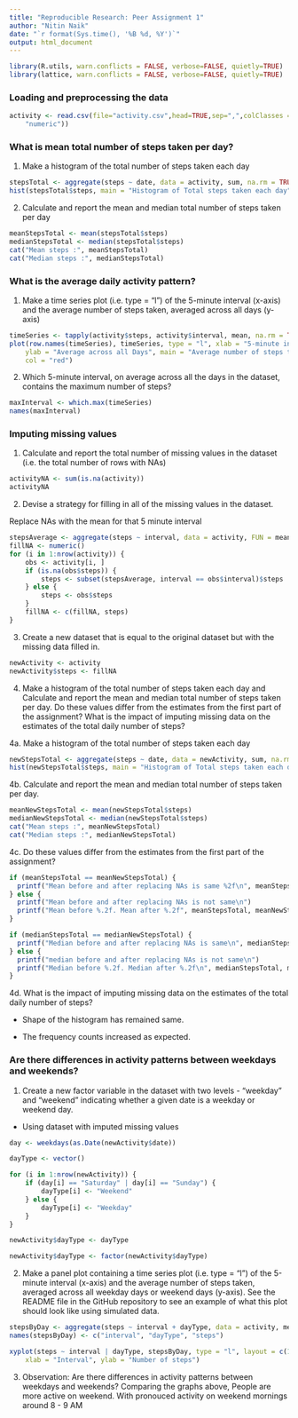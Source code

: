 ```yaml
---
title: "Reproducible Research: Peer Assignment 1"
author: "Nitin Naik"
date: "`r format(Sys.time(), '%B %d, %Y')`"
output: html_document
---
```


```r
library(R.utils, warn.conflicts = FALSE, verbose=FALSE, quietly=TRUE)
library(lattice, warn.conflicts = FALSE, verbose=FALSE, quietly=TRUE)

```

### Loading and preprocessing the data
```r
activity <- read.csv(file="activity.csv",head=TRUE,sep=",",colClasses = c("numeric", "character", 
    "numeric"))
```

### What is mean total number of steps taken per day?

1. Make a histogram of the total number of steps taken each day
```r
stepsTotal <- aggregate(steps ~ date, data = activity, sum, na.rm = TRUE)
hist(stepsTotal$steps, main = "Histogram of Total steps taken each day", xlab = "Total steps taken each day", col = "red")
```

2. Calculate and report the mean and median total number of steps taken per day

```r
meanStepsTotal <- mean(stepsTotal$steps)
medianStepsTotal <- median(stepsTotal$steps)
cat("Mean steps :", meanStepsTotal)
cat("Median steps :", medianStepsTotal)
```


### What is the average daily activity pattern?
1. Make a time series plot (i.e. type = "l") of the 5-minute interval (x-axis) and the average number of steps taken, averaged across all days (y-axis)

```r
timeSeries <- tapply(activity$steps, activity$interval, mean, na.rm = TRUE)
plot(row.names(timeSeries), timeSeries, type = "l", xlab = "5-minute interval", 
    ylab = "Average across all Days", main = "Average number of steps taken", 
    col = "red")
```

2. Which 5-minute interval, on average across all the days in the dataset, contains the maximum number of steps?

```r
maxInterval <- which.max(timeSeries)
names(maxInterval)
```

### Imputing missing values

1. Calculate and report the total number of missing values in the dataset (i.e. the total number of rows with NAs)

```r
activityNA <- sum(is.na(activity))
activityNA
```

2. Devise a strategy for filling in all of the missing values in the dataset.

Replace NAs with the mean for that 5 minute interval

```r
stepsAverage <- aggregate(steps ~ interval, data = activity, FUN = mean)
fillNA <- numeric()
for (i in 1:nrow(activity)) {
    obs <- activity[i, ]
    if (is.na(obs$steps)) {
        steps <- subset(stepsAverage, interval == obs$interval)$steps
    } else {
        steps <- obs$steps
    }
    fillNA <- c(fillNA, steps)
}
```

3. Create a new dataset that is equal to the original dataset but with the missing data filled in.

```r
newActivity <- activity
newActivity$steps <- fillNA
```

4. Make a histogram of the total number of steps taken each day and Calculate and report the mean and median total number of steps taken per day. Do these values differ from the estimates from the first part of the assignment? What is the impact of imputing missing data on the estimates of the total daily number of steps?

4a. Make a histogram of the total number of steps taken each day

```r
newStepsTotal <- aggregate(steps ~ date, data = newActivity, sum, na.rm = TRUE)
hist(newStepsTotal$steps, main = "Histogram of Total steps taken each day (after imputing missing values)", xlab = "Total steps taken each day", col = "red")
```

4b. Calculate and report the mean and median total number of steps taken per day.

```r
meanNewStepsTotal <- mean(newStepsTotal$steps)
medianNewStepsTotal <- median(newStepsTotal$steps)
cat("Mean steps :", meanNewStepsTotal)
cat("Median steps :", medianNewStepsTotal)
```

4c. Do these values differ from the estimates from the first part of the assignment?

```r
if (meanStepsTotal == meanNewStepsTotal) {
  printf("Mean before and after replacing NAs is same %2f\n", meanStepsTotal)
} else {
  printf("Mean before and after replacing NAs is not same\n")
  printf("Mean before %.2f. Mean after %.2f", meanStepsTotal, meanNewStepsTotal)
}

if (medianStepsTotal == medianNewStepsTotal) {
  printf("Median before and after replacing NAs is same\n", medianStepsTotal)
} else {
  printf("median before and after replacing NAs is not same\n")
  printf("Median before %.2f. Median after %.2f\n", medianStepsTotal, medianNewStepsTotal)
}

```

4d. What is the impact of imputing missing data on the estimates of the total daily number of steps?

* Shape of the histogram has remained same.

* The frequency counts increased as expected.


### Are there differences in activity patterns between weekdays and weekends?

1. Create a new factor variable in the dataset with two levels - "weekday" and "weekend" indicating whether a given date is a weekday or weekend day.

* Using dataset with imputed missing values

```r
day <- weekdays(as.Date(newActivity$date))

dayType <- vector()

for (i in 1:nrow(newActivity)) {
    if (day[i] == "Saturday" | day[i] == "Sunday") {
        dayType[i] <- "Weekend"
    } else {
        dayType[i] <- "Weekday"
    }
}

newActivity$dayType <- dayType

newActivity$dayType <- factor(newActivity$dayType)
```


2. Make a panel plot containing a time series plot (i.e. type = "l") of the 5-minute interval (x-axis) and the average number of steps taken, averaged across all weekday days or weekend days (y-axis). See the README file in the GitHub repository to see an example of what this plot should look like using simulated data.

```r
stepsByDay <- aggregate(steps ~ interval + dayType, data = activity, mean)
names(stepsByDay) <- c("interval", "dayType", "steps")

xyplot(steps ~ interval | dayType, stepsByDay, type = "l", layout = c(1, 2), 
    xlab = "Interval", ylab = "Number of steps")
```

3. Observation: Are there differences in activity patterns between weekdays and weekends?
Comparing the graphs above, People are more active on weekend. With pronouced activity on weekend mornings around 8 - 9 AM